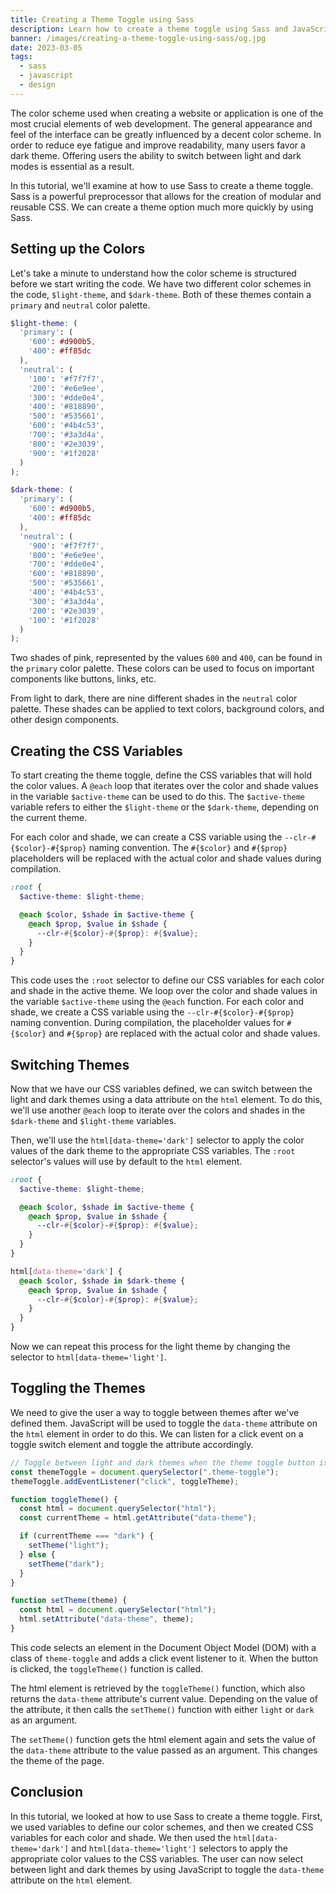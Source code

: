 ```yaml
---
title: Creating a Theme Toggle using Sass
description: Learn how to create a theme toggle using Sass and JavaScript to allow users to switch between light and dark themes on your website or application.
banner: /images/creating-a-theme-toggle-using-sass/og.jpg
date: 2023-03-05
tags:
  - sass
  - javascript
  - design
---
```


The color scheme used when creating a website or application is one of the most crucial elements of web development. The general appearance and feel of the interface can be greatly influenced by a decent color scheme. In order to reduce eye fatigue and improve readability, many users favor a dark theme. Offering users the ability to switch between light and dark modes is essential as a result.

In this tutorial, we'll examine at how to use Sass to create a theme toggle. Sass is a powerful preprocessor that allows for the creation of modular and reusable CSS. We can create a theme option much more quickly by using Sass.

## Setting up the Colors

Let's take a minute to understand how the color scheme is structured before we start writing the code. We have two different color schemes in the code, `$light-theme`, and `$dark-theme`. Both of these themes contain a `primary` and `neutral` color palette.

```scss:scss/abstracts/_colors.scss
$light-theme: (
  'primary': (
    '600': #d900b5,
    '400': #ff85dc
  ),
  'neutral': (
    '100': '#f7f7f7',
    '200': '#e6e9ee',
    '300': '#dde0e4',
    '400': '#818890',
    '500': '#535661',
    '600': '#4b4c53',
    '700': '#3a3d4a',
    '800': '#2e3039',
    '900': '#1f2028'
  )
);

$dark-theme: (
  'primary': (
    '600': #d900b5,
    '400': #ff85dc
  ),
  'neutral': (
    '900': '#f7f7f7',
    '800': '#e6e9ee',
    '700': '#dde0e4',
    '600': '#818890',
    '500': '#535661',
    '400': '#4b4c53',
    '300': '#3a3d4a',
    '200': '#2e3039',
    '100': '#1f2028'
  )
);
```

Two shades of pink, represented by the values `600` and `400`, can be found in the `primary` color palette. These colors can be used to focus on important components like buttons, links, etc.

From light to dark, there are nine different shades in the `neutral` color palette. These shades can be applied to text colors, background colors, and other design components.

## Creating the CSS Variables

To start creating the theme toggle, define the CSS variables that will hold the color values. A `@each` loop that iterates over the color and shade values in the variable `$active-theme` can be used to do this. The `$active-theme` variable refers to either the `$light-theme` or the `$dark-theme`, depending on the current theme.

For each color and shade, we can create a CSS variable using the `--clr-#{$color}-#{$prop}` naming convention. The `#{$color}` and `#{$prop}` placeholders will be replaced with the actual color and shade values during compilation.

```scss:scss/base/_root.scss
:root {
  $active-theme: $light-theme;

  @each $color, $shade in $active-theme {
    @each $prop, $value in $shade {
      --clr-#{$color}-#{$prop}: #{$value};
    }
  }
}
```

This code uses the `:root` selector to define our CSS variables for each color and shade in the active theme. We loop over the color and shade values in the variable `$active-theme` using the `@each` function. For each color and shade, we create a CSS variable using the `--clr-#{$color}-#{$prop}` naming convention. During compilation, the placeholder values for `#{$color}` and `#{$prop}` are replaced with the actual color and shade values.

## Switching Themes

Now that we have our CSS variables defined, we can switch between the light and dark themes using a data attribute on the `html` element. To do this, we'll use another `@each` loop to iterate over the colors and shades in the `$dark-theme` and `$light-theme` variables.

Then, we'll use the `html[data-theme='dark']` selector to apply the color values of the dark theme to the appropriate CSS variables. The `:root` selector's values will use by default to the `html` element.

```scss:scss/base/_root.scss
:root {
  $active-theme: $light-theme;

  @each $color, $shade in $active-theme {
    @each $prop, $value in $shade {
      --clr-#{$color}-#{$prop}: #{$value};
    }
  }
}

html[data-theme='dark'] {
  @each $color, $shade in $dark-theme {
    @each $prop, $value in $shade {
      --clr-#{$color}-#{$prop}: #{$value};
    }
  }
}
```

Now we can repeat this process for the light theme by changing the selector to `html[data-theme='light']`.

## Toggling the Themes

We need to give the user a way to toggle between themes after we've defined them. JavaScript will be used to toggle the `data-theme` attribute on the `html` element in order to do this. We can listen for a click event on a toggle switch element and toggle the attribute accordingly.

```js
// Toggle between light and dark themes when the theme toggle button is clicked
const themeToggle = document.querySelector(".theme-toggle");
themeToggle.addEventListener("click", toggleTheme);

function toggleTheme() {
  const html = document.querySelector("html");
  const currentTheme = html.getAttribute("data-theme");

  if (currentTheme === "dark") {
    setTheme("light");
  } else {
    setTheme("dark");
  }
}

function setTheme(theme) {
  const html = document.querySelector("html");
  html.setAttribute("data-theme", theme);
}
```

This code selects an element in the Document Object Model (DOM) with a class of `theme-toggle` and adds a click event listener to it. When the button is clicked, the `toggleTheme()` function is called.

The html element is retrieved by the `toggleTheme()` function, which also returns the `data-theme` attribute's current value. Depending on the value of the attribute, it then calls the `setTheme()` function with either `light` or `dark` as an argument.

The `setTheme()` function gets the html element again and sets the value of the `data-theme` attribute to the value passed as an argument. This changes the theme of the page.

## Conclusion

In this tutorial, we looked at how to use Sass to create a theme toggle. First, we used variables to define our color schemes, and then we created CSS variables for each color and shade. We then used the `html[data-theme='dark']` and `html[data-theme='light']` selectors to apply the appropriate color values to the CSS variables. The user can now select between light and dark themes by using JavaScript to toggle the `data-theme` attribute on the `html` element.
